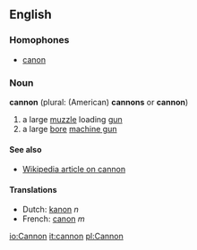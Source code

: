 ==English==

===Homophones===
*[[canon]]

===Noun===
'''cannon''' (plural: (American) '''cannons''' or '''cannon''')
#a large [[muzzle]] loading [[gun]]
#a large [[bore]] [[machine gun]]

====See also====
*[[w:cannon|Wikipedia article on cannon]]

====Translations====
*Dutch: [[kanon]] ''n''
*French: [[canon]] ''m''

[[io:Cannon]]
[[it:cannon]]
[[pl:Cannon]]